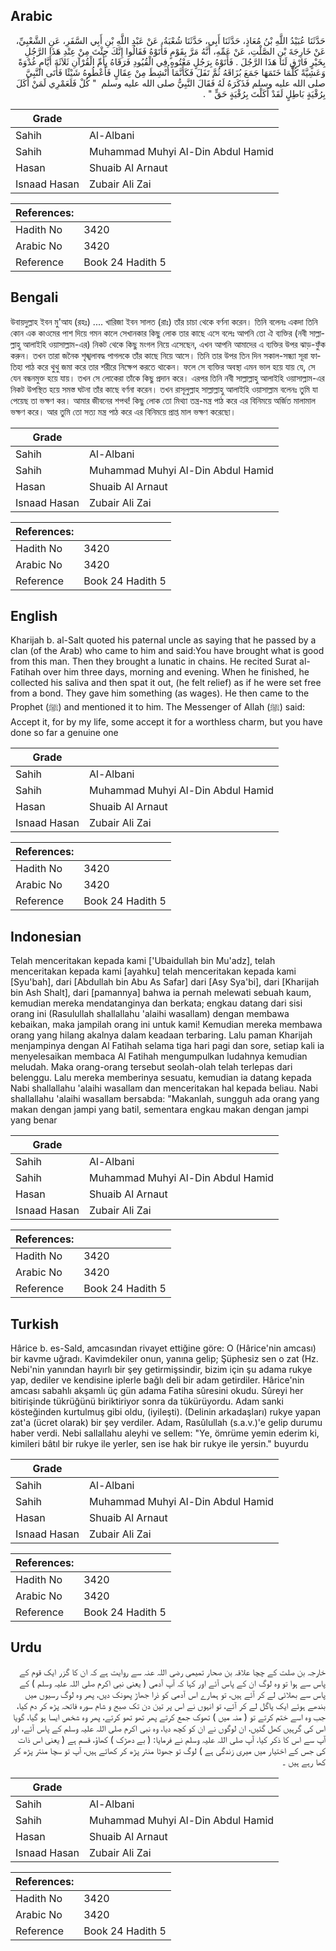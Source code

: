 ## Arabic


<div dir="rtl" lang="ar" style={{fontSize:'larger',backgroundColor:'#f8f9fa',padding:20}}>
حَدَّثَنَا عُبَيْدُ اللَّهِ بْنُ مُعَاذٍ، حَدَّثَنَا أَبِي، حَدَّثَنَا شُعْبَةُ، عَنْ عَبْدِ اللَّهِ بْنِ أَبِي السَّفَرِ، عَنِ الشَّعْبِيِّ، عَنْ خَارِجَةَ بْنِ الصَّلْتِ، عَنْ عَمِّهِ، أَنَّهُ مَرَّ بِقَوْمٍ فَأَتَوْهُ فَقَالُوا إِنَّكَ جِئْتَ مِنْ عِنْدِ هَذَا الرَّجُلِ بِخَيْرٍ فَارْقِ لَنَا هَذَا الرَّجُلَ ‏.‏ فَأَتَوْهُ بِرَجُلٍ مَعْتُوهٍ فِي الْقُيُودِ فَرَقَاهُ بِأُمِّ الْقُرْآنِ ثَلاَثَةَ أَيَّامٍ غُدْوَةً وَعَشِيَّةً كُلَّمَا خَتَمَهَا جَمَعَ بُزَاقَهُ ثُمَّ تَفَلَ فَكَأَنَّمَا أُنْشِطَ مِنْ عِقَالٍ فَأَعْطُوهُ شَيْئًا فَأَتَى النَّبِيَّ صلى الله عليه وسلم فَذَكَرَهُ لَهُ فَقَالَ النَّبِيُّ صلى الله عليه وسلم ‏ "‏ كُلْ فَلَعَمْرِي لَمَنْ أَكَلَ بِرُقْيَةٍ بَاطِلٍ لَقَدْ أَكَلْتَ بِرُقْيَةٍ حَقٍّ ‏"‏ ‏.‏
</div>
<div style={{backgroundColor:'#f8f9fa',padding:20, marginBottom: 10}}><table> <thead> <tr> <th>Grade</th> <th></th> </tr> </thead> <tbody> <tr><td>Sahih</td><td>Al-Albani</td></tr><tr><td>Sahih</td><td>Muhammad Muhyi Al-Din Abdul Hamid</td></tr><tr><td>Hasan</td><td>Shuaib Al Arnaut</td></tr><tr><td>Isnaad Hasan</td><td>Zubair Ali Zai</td></tr></tbody></table><table> <thead> <tr> <th>References:</th> <th></th> </tr> </thead> <tbody><tr><td>Hadith No</td><td>3420</td></tr><tr><td>Arabic No</td><td>3420</td></tr><tr><td>Reference</td><td>Book 24 Hadith 5</td></tr></tbody></table></div>

## Bengali


<div dir="ltr" lang="bn" style={{fontSize:'larger',backgroundColor:'#f8f9fa',padding:20}}>
উবায়দুল্লাহ ইবন মু'আয (রহঃ) .... খারিজা ইবন সালত (রাঃ) তাঁর চাচা থেকে বর্ণনা করেন। তিনি বলেনঃ একদা তিনি কোন এক কাওমের পাশ দিয়ে গমন কালে সেখানকার কিছু লোক তার কাছে এসে বলেঃ আপনি তো ঐ ব্যক্তির (নবী সাল্লাল্লাহু আলাইহি ওয়াসাল্লাম-এর) নিকট থেকে কিছু মংগল নিয়ে এসেছেন, এখন আপনি আমাদের এ ব্যক্তির উপর ঝাড়-ফুঁক করুন। তখন তারা জনৈক শৃঙ্খলাবদ্ধ পাগলকে তাঁর কাছে নিয়ে আসে। তিনি তার উপর তিন দিন সকাল-সন্ধ্যা সূরা ফাতিহা পাঠ করে থুথু জমা করে তার শরীরে নিক্ষেপ করতে থাকেন। ফলে সে ব্যক্তির অবস্থা এমন ভাল হয়ে যায় যে, সে যেন বন্ধনমুক্ত হয়ে যায়। তখন সে লোকেরা তাঁকে কিছু প্রদান করে। এরপর তিনি নবী সাল্লাল্লাহু আলাইহি ওয়াসাল্লাম-এর নিকট উপস্থিত হয়ে সমস্ত ঘটনা তাঁর কাছে বর্ণনা করেন। তখন রাসূলুল্লাহ সাল্লাল্লাহু আলাইহি ওয়াসাল্লাম বলেনঃ তুমি যা পেয়েছ তা ভক্ষণ কর। আমার জীবনের শপথ! কিছু লোক তো মিথ্যা তন্ত্র-মন্ত্র পাঠ করে এর বিনিময়ে অর্জিত মালামাল ভক্ষণ করে। আর তুমি তো সত্য মন্ত্র পাঠ করে এর বিনিময়ে প্রাপ্ত মাল ভক্ষণ করেছো।
</div>
<div style={{backgroundColor:'#f8f9fa',padding:20, marginBottom: 10}}><table> <thead> <tr> <th>Grade</th> <th></th> </tr> </thead> <tbody> <tr><td>Sahih</td><td>Al-Albani</td></tr><tr><td>Sahih</td><td>Muhammad Muhyi Al-Din Abdul Hamid</td></tr><tr><td>Hasan</td><td>Shuaib Al Arnaut</td></tr><tr><td>Isnaad Hasan</td><td>Zubair Ali Zai</td></tr></tbody></table><table> <thead> <tr> <th>References:</th> <th></th> </tr> </thead> <tbody><tr><td>Hadith No</td><td>3420</td></tr><tr><td>Arabic No</td><td>3420</td></tr><tr><td>Reference</td><td>Book 24 Hadith 5</td></tr></tbody></table></div>

## English


<div dir="ltr" lang="en" style={{fontSize:'larger',backgroundColor:'#f8f9fa',padding:20}}>
Kharijah b. al-Salt quoted his paternal uncle as saying that he passed by a clan (of the Arab) who came to him and said:You have brought what is good from this man. Then they brought a lunatic in chains. He recited Surat al-Fatihah over him three days, morning and evening. When he finished, he collected his saliva and then spat it out, (he felt relief) as if he were set free from a bond. They gave him something (as wages). He then came to the Prophet (ﷺ) and mentioned it to him. The Messenger of Allah (ﷺ) said: Accept it, for by my life, some accept it for a worthless charm, but you have done so far a genuine one
</div>
<div style={{backgroundColor:'#f8f9fa',padding:20, marginBottom: 10}}><table> <thead> <tr> <th>Grade</th> <th></th> </tr> </thead> <tbody> <tr><td>Sahih</td><td>Al-Albani</td></tr><tr><td>Sahih</td><td>Muhammad Muhyi Al-Din Abdul Hamid</td></tr><tr><td>Hasan</td><td>Shuaib Al Arnaut</td></tr><tr><td>Isnaad Hasan</td><td>Zubair Ali Zai</td></tr></tbody></table><table> <thead> <tr> <th>References:</th> <th></th> </tr> </thead> <tbody><tr><td>Hadith No</td><td>3420</td></tr><tr><td>Arabic No</td><td>3420</td></tr><tr><td>Reference</td><td>Book 24 Hadith 5</td></tr></tbody></table></div>

## Indonesian


<div dir="ltr" lang="id" style={{fontSize:'larger',backgroundColor:'#f8f9fa',padding:20}}>
Telah menceritakan kepada kami ['Ubaidullah bin Mu'adz], telah menceritakan kepada kami [ayahku] telah menceritakan kepada kami [Syu'bah], dari [Abdullah bin Abu As Safar] dari [Asy Sya'bi], dari [Kharijah bin Ash Shalt], dari [pamannya] bahwa ia pernah melewati sebuah kaum, kemudian mereka mendatanginya dan berkata; engkau datang dari sisi orang ini (Rasulullah shallallahu 'alaihi wasallam) dengan membawa kebaikan, maka jampilah orang ini untuk kami! Kemudian mereka membawa orang yang hilang akalnya dalam keadaan terbaring. Lalu paman Kharijah menjampinya dengan Al Fatihah selama tiga hari pagi dan sore, setiap kali ia menyelesaikan membaca Al Fatihah mengumpulkan ludahnya kemudian meludah. Maka orang-orang tersebut seolah-olah telah terlepas dari belenggu. Lalu mereka memberinya sesuatu, kemudian ia datang kepada Nabi shallallahu 'alaihi wasallam dan menceritakan hal kepada beliau. Nabi shallallahu 'alaihi wasallam bersabda: "Makanlah, sungguh ada orang yang makan dengan jampi yang batil, sementara engkau makan dengan jampi yang benar
</div>
<div style={{backgroundColor:'#f8f9fa',padding:20, marginBottom: 10}}><table> <thead> <tr> <th>Grade</th> <th></th> </tr> </thead> <tbody> <tr><td>Sahih</td><td>Al-Albani</td></tr><tr><td>Sahih</td><td>Muhammad Muhyi Al-Din Abdul Hamid</td></tr><tr><td>Hasan</td><td>Shuaib Al Arnaut</td></tr><tr><td>Isnaad Hasan</td><td>Zubair Ali Zai</td></tr></tbody></table><table> <thead> <tr> <th>References:</th> <th></th> </tr> </thead> <tbody><tr><td>Hadith No</td><td>3420</td></tr><tr><td>Arabic No</td><td>3420</td></tr><tr><td>Reference</td><td>Book 24 Hadith 5</td></tr></tbody></table></div>

## Turkish


<div dir="ltr" lang="tr" style={{fontSize:'larger',backgroundColor:'#f8f9fa',padding:20}}>
Hârice b. es-Sald, amcasından rivayet ettiğine göre: O (Hârice'nin amcası) bir kavme uğradı. Kavimdekiler onun, yanına gelip; Şüphesiz sen o zat (Hz. Nebi'nin yanından hayırlı bir şey getirmişsindir, bizim için şu adama rukye yap, dediler ve kendisine iplerle bağlı deli bir adam getirdiler. Hârice'nin amcası sabahlı akşamlı üç gün adama Fatiha sûresini okudu. Sûreyi her bitirişinde tükrüğünü biriktiriyor sonra da tükürüyordu. Adam sanki kösteğinden kurtulmuş gibi oldu, (iyileşti). (Delinin arkadaşları) rukye yapan zat'a (ücret olarak) bir şey verdiler. Adam, Rasûlullah (s.a.v.)'e gelip durumu haber verdi. Nebi sallallahu aleyhi ve sellem: "Ye, ömrüme yemin ederim ki, kimileri bâtıl bir rukye ile yerler, sen ise hak bir rukye ile yersin." buyurdu
</div>
<div style={{backgroundColor:'#f8f9fa',padding:20, marginBottom: 10}}><table> <thead> <tr> <th>Grade</th> <th></th> </tr> </thead> <tbody> <tr><td>Sahih</td><td>Al-Albani</td></tr><tr><td>Sahih</td><td>Muhammad Muhyi Al-Din Abdul Hamid</td></tr><tr><td>Hasan</td><td>Shuaib Al Arnaut</td></tr><tr><td>Isnaad Hasan</td><td>Zubair Ali Zai</td></tr></tbody></table><table> <thead> <tr> <th>References:</th> <th></th> </tr> </thead> <tbody><tr><td>Hadith No</td><td>3420</td></tr><tr><td>Arabic No</td><td>3420</td></tr><tr><td>Reference</td><td>Book 24 Hadith 5</td></tr></tbody></table></div>

## Urdu


<div dir="rtl" lang="ur" style={{fontSize:'larger',backgroundColor:'#f8f9fa',padding:20}}>
خارجہ بن صلت کے چچا علاقہ بن صحار تمیمی رضی اللہ عنہ سے روایت ہے کہ ان کا گزر ایک قوم کے پاس سے ہوا تو وہ لوگ ان کے پاس آئے اور کہا کہ آپ آدمی ( یعنی نبی اکرم صلی اللہ علیہ وسلم ) کے پاس سے بھلائی لے کر آئے ہیں، تو ہمارے اس آدمی کو ذرا جھاڑ پھونک دیں، پھر وہ لوگ رسیوں میں بندھے ہوئے ایک پاگل لے کر آئے، تو انہوں نے اس پر تین دن تک صبح و شام سورہ فاتحہ پڑھ کر دم کیا، جب وہ اسے ختم کرتے تو ( منہ میں ) تھوک جمع کرتے پھر تھو تھو کرتے، پھر وہ شخص ایسا ہو گیا، گویا اس کی گرہیں کھل گئیں، ان لوگوں نے ان کو کچھ دیا، وہ نبی اکرم صلی اللہ علیہ وسلم کے پاس آئے، اور آپ سے اس کا ذکر کیا، آپ صلی اللہ علیہ وسلم نے فرمایا: ( بے دھڑک ) کھاؤ، قسم ہے ( یعنی اس ذات کی جس کے اختیار میں میری زندگی ہے ) لوگ تو جھوٹا منتر پڑھ کر کھاتے ہیں، آپ تو سچا منتر پڑھ کر کھا رہے ہیں ۔
</div>
<div style={{backgroundColor:'#f8f9fa',padding:20, marginBottom: 10}}><table> <thead> <tr> <th>Grade</th> <th></th> </tr> </thead> <tbody> <tr><td>Sahih</td><td>Al-Albani</td></tr><tr><td>Sahih</td><td>Muhammad Muhyi Al-Din Abdul Hamid</td></tr><tr><td>Hasan</td><td>Shuaib Al Arnaut</td></tr><tr><td>Isnaad Hasan</td><td>Zubair Ali Zai</td></tr></tbody></table><table> <thead> <tr> <th>References:</th> <th></th> </tr> </thead> <tbody><tr><td>Hadith No</td><td>3420</td></tr><tr><td>Arabic No</td><td>3420</td></tr><tr><td>Reference</td><td>Book 24 Hadith 5</td></tr></tbody></table></div>